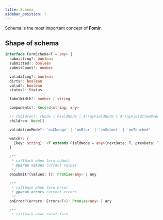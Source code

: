 ```yaml
---
title: Schema
sidebar_position: 7
---
```


Schema is the most important concept of **Fomir**.

## Shape of schema

```ts
interface FormSchema<T = any> {
  submitting?: boolean
  submitted?: boolean
  submitCount?: number

  validating?: boolean
  dirty?: boolean
  valid?: boolean
  status?: Status

  labelWidth?: number | string

  components?: Record<string, any>

  // children?: (Node | FieldNode | ArrayFieldNode | ArrayFieldItemNode)[]
  children: Node[]

  validationMode?: 'onChange' | 'onBlur' | 'onSubmit' | 'onTouched'

  watch?: {
    [key: string]: <T extends FieldNode = any>(nextData: T, prevData: T) => any
  }

  /**
   * callback when form submit
   * @param values current values
   */
  onSubmit?(values: T): Promise<any> | any

  /**
   * callback when form error
   * @param errors current errors
   */
  onError?(errors: Errors<T>): Promise<any> | any

  /**
   * callback when reset form
   */
  onReset?(): Promise<any> | any

  [key: string]: any
}
```

The root node of schema is an object. it has a `children` property, `children` value is the node list.

## Shape of node

```ts
interface BaseNode {
  component: string

  label?: any

  showLabel?: boolean

  required?: boolean

  description?: any

  componentProps?: any

  value?: any

  error?: string

  warning?: string

  loading?: boolean

  pending?: boolean

  touched?: boolean

  disabled?: boolean

  focused?: boolean

  display?: boolean

  visible?: boolean

  status?: Status

  text?: string

  options?: Options

  data?: any

  updaters?: ((...args: any[]) => void)[]

  renderChildren?: (node: any) => any
}
```
